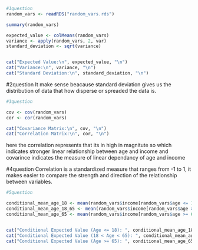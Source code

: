 ```r
#1question
random_vars <- readRDS("random_vars.rds")

summary(random_vars)

expected_value <- colMeans(random_vars)
variance <- apply(random_vars, 2, var)
standard_deviation <- sqrt(variance)


cat("Expected Value:\n", expected_value, "\n")
cat("Variance:\n", variance, "\n")
cat("Standard Deviation:\n", standard_deviation, "\n")

```

#2question
It make sense beacause standard deviation gives us the distribution of data that 
how disperse or spreaded the data is.

```r
#3question

cov <- cov(random_vars)
cor <- cor(random_vars)

cat("Covariance Matrix:\n", cov, "\n")
cat("Correlation Matrix:\n", cor, "\n")

```


here the correlation represents that its in high in magnitute so which indicates stronger linear relationship between age and income and covarince indicates the measure of linear dependancy of age and income

#4question
Correlation is a standardized measure that ranges from -1 to 1, it makes easier to compare the strength  and direction of the relationship between variables.

```r
#5question

conditional_mean_age_18 <- mean(random_vars$income[random_vars$age <= 18])
conditional_mean_age_18_65 <- mean(random_vars$income[random_vars$age > 18 & random_vars$age < 65])
conditional_mean_age_65 <- mean(random_vars$income[random_vars$age >= 65])


cat("Conditional Expected Value (Age <= 18): ", conditional_mean_age_18, "\n")
cat("Conditional Expected Value (18 < Age < 65): ", conditional_mean_age_18_65, "\n")
cat("Conditional Expected Value (Age >= 65): ", conditional_mean_age_65, "\n")

```